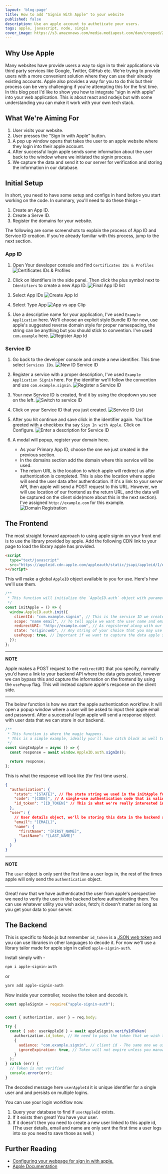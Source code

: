 ```yaml
---
layout: 'blog-page'
title: How to add "Signin With Apple" to your website
published: false
description: Use an apple account to autheticate your users.
tags: apple, javascript, node, singin
cover_image: https://s3.amazonaws.com/media.mediapost.com/dam/cropped/2019/06/05/apple-signinbutton-560.JPEG
---
```


## Why Use Apple

Many websites have provide users a way to sign in to their applications via third party services like Google, Twitter, GitHub etc. We're trying to provide users with a more convenient solution where they can use their already existing accounts. Apple also provides a way for you to do this but their process can be very challenging if you're attempting this for the first time. In this blog post I'd like to show you how to integrate "sign in with apple" into your web application. This is about react and nodejs but with some understanding you can make it work with your own tech stack.

## What We're Aiming For

1. User visits your website.
1. User presses the "Sign In with Apple" button.
1. A pop up window opens that takes the user to an apple website where they login into their apple account.
1. After successful login apple sends some information about the user back to the window where we initiated the signin process.
1. We capture the data and send it to our server for verification and storing the information in our database.

## Initial Setup

In short, you need to have some setup and configs in hand before you start working on the code. In summary, you'll need to do these things -

1. Create an App ID.
1. Create a Serve ID.
1. Register the domains for your website.

The following are some screenshots to explain the process of App ID and Service ID creation. If you're already familiar with this process, jump to the next section.

### App ID

1. Open Your developer console and find `Certificates IDs & Profiles`
   ![Certificates IDs & Profiles](https://user-images.githubusercontent.com/18533307/90204174-e533d600-ddff-11ea-8691-22918c1930ed.png)

1. Click on Identifiers in the side panel. Then click the plus symbol next to `Identifiers` to create a new App ID.
   ![Final App ID list](https://user-images.githubusercontent.com/18533307/90203594-c4b74c00-ddfe-11ea-9f44-23041c6624a5.png)

1. Select App IDs
   ![Create App Id](https://user-images.githubusercontent.com/18533307/90203597-c719a600-ddfe-11ea-97fa-f0b502d5ef10.png)

1. Select Type App
   ![App vs app Clip](https://user-images.githubusercontent.com/18533307/90203601-c8e36980-ddfe-11ea-8617-5330cacdfee6.png)

1. Use a descriptive name for your application, I've used `Example Application` here. We'll choose an explicit style Bundle ID for now, use apple's suggested reverse domain style for proper namespacing, the string can be anything but you should stick to convention. I've used `com.example` here.
   ![Register App Id](https://user-images.githubusercontent.com/18533307/90203606-caad2d00-ddfe-11ea-8e7e-75cebaafa08b.png)

### Service ID

1. Go back to the developer console and create a new identifier. This time select `Services IDs`.
   ![New ID Service ID](https://user-images.githubusercontent.com/18533307/90203632-d7ca1c00-ddfe-11ea-8af6-bf006ef36809.png)

1. Register a service with a proper description, I've used `Example Application Signin` here. For the identifier we'll follow the convention and use `com.example.signin`.
   ![Register a Service ID](https://user-images.githubusercontent.com/18533307/90203633-d8fb4900-ddfe-11ea-8a56-f7c83f22990b.png)

1. Your new Service ID is created, find it by using the dropdown you see on the left.
   ![Switch to service ID](https://user-images.githubusercontent.com/18533307/90203610-cc76f080-ddfe-11ea-9642-1dbeaf2f069d.png)

1. Click on your Service ID that you just created.
   ![Service ID List](https://user-images.githubusercontent.com/18533307/90203637-da2c7600-ddfe-11ea-9bb5-f1bf28f36a45.png)

1. After you hit continue and save click in the identifier again. You'll be greeted with a checkbox tha say `Sign In with Apple`. Click on Configure.
   ![Enter a description for Service ID](https://user-images.githubusercontent.com/18533307/90203615-cda81d80-ddfe-11ea-8bb2-5a9ba5a6504f.png)

1. A modal will popup, register your domain here.
   - As your Primary App ID, choose the one we just created in the previous section.
   - In the domains section add the domain where this service will be used.
   - The return URL is the location to which apple will redirect us after authentication is completed. This is also the location where apple will send the user data after authentication. If it's a link to your server API, then apple will send a POST request to this URL. However, we will use location of our frontend as the return URL, and the data will be captured on the client side(more about this in the next section). I've assigned `http://example.com` for this example.
     ![Domain Registration](https://user-images.githubusercontent.com/18533307/90203626-d6005880-ddfe-11ea-921a-c4cc3eaf6f1c.png)

## The Frontend

The most straight forward approach to using apple signin on your front end is to use the library provided by apple. Add the following CDN link to your page to load the library apple has provided.

```html
<script
  type="text/javascript"
  src="https://appleid.cdn-apple.com/appleauth/static/jsapi/appleid/1/en_US/appleid.auth.js"
></script>
```

This will make a global `AppleID` object available to you for use. Here's how we'll use them.

```js
/**
 * This function will initialize the `AppleID.auth` object with parameter we pass in.
 */
const initApple = () => {
  window.AppleID.auth.init({
    clientId: "com.example.signin", // This is the service ID we created.
    scope: "name email", // To tell apple we want the user name and emails fields in the response it sends us.
    redirectURI: "http://example.com", // As registered along with our service ID
    state: "origin:web", // Any string of your choice that you may use for some logic. It's optional and you may omit it.
    usePopup: true, // Important if we want to capture the data apple sends on the client side.
  });
};
```

---

**NOTE**

Apple makes a POST request to the `redirectURI` that you specify, normally you'd have a link to your backend API where the data gets posted, however we can bypass this and capture the information on the frontend by using the `usePopup` flag. This will instead capture apple's response on the client side.

---

The below function is how we start the apple authentication workflow. It will open a popup window where a user will be asked to input their apple email and password.
After a successful login apple will send a response object with user data that we can store in our backend.

```js
/**
 * This function is where the magic happens.
 * This is a simple example, ideally you'll have catch block as well to handle authentication failure.
 */
const singInApple = async () => {
  const response = await window.AppleID.auth.signIn();

  return response;
};
```

This is what the response will look like (for first time users).

```json
{
  "authorization": {
    "state": "[STATE]", // The state string we used in the initApple function
    "code": "[CODE]", // A single-use authentication code that is valid for five minutes. We won't be using this for now.
    "id_token": "[ID_TOKEN]" // This is what we're really interested in. This is JSON web token we'll be decoding in the backend.
  },
  "user": {
    // User details object, we'll be storing this data in the backend as well.
    "email": "[EMAIL]",
    "name": {
      "firstName": "[FIRST_NAME]",
      "lastName": "[LAST_NAME]"
    }
  }
}
```

---

**NOTE**

The `user` object is only sent the first time a user logs in, the rest of the times apple will only send the `authentication` object.

---

Great! now that we have authenticated the user from apple's perspective we need to verify the user in the backend before authenticating them. You can use whatever utility you wish axios, fetch; it doesn't matter as long as you get your data to your server.

## The Backend

This is specific to Node.js but remember `id_token` is a [JSON web token](https://www.jsonwebtoken.io/) and you can use libraries in other languages to decode it.
For now we'll use a library tailor made for apple sign in called `apple-signin-auth`.

Install simply with -

```sh
npm i apple-signin-auth
```

or

```sh
yarn add apple-signin-auth
```

Now inside your controller, receive the token and decode it.

```js
const appleSignin = require("apple-signin-auth");


const { authorization, user } = req.body;

try {
  const { sub: userAppleId } = await appleSignin.verifyIdToken(
    authorization.id_token, // We need to pass the token that we wish to decode.
    {
      audience: "com.example.signin", // client id - The same one we used  on the frontend, this is the secret key used for encoding and decoding the token.
      ignoreExpiration: true, // Token will not expire unless you manually do so.
    }
  );
} catch (err) {
  // Token is not verified
  console.error(err);
}
```

The decoded message here `userAppleId` it is unique identifier for a single user and and persists on multiple logins.

You can use your login workflow now.

1. Query your database to find if `userAppleId` exists.
1. If it exists then great! You have your user.
1. If it doesn't then you need to create a new user linked to this apple id, (The user details, email and name are only sent the first time a user logs into so you need to save those as well.)

## Further Reading

- [Configuring your webpage for sign in with apple.](https://developer.apple.com/documentation/sign_in_with_apple/sign_in_with_apple_js/configuring_your_webpage_for_sign_in_with_apple)
- [Apple Documentation](https://help.apple.com/developer-account/?lang=en#/devde676e696)
